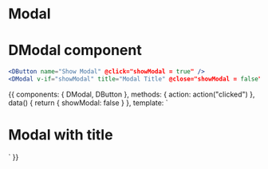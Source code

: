 
<Meta title="Elements|Modal" component={DModal} />

# Modal
<Props of={DModal} />

# DModal component
```jsx
<DButton name="Show Modal" @click="showModal = true" />
<DModal v-if="showModal" title="Modal Title" @close="showModal = false" />
```

<Preview>
  <Story name="Modal" decorators={[withA11y]}>
    {{
      components: { DModal, DButton },
      methods: { action: action("clicked") },
      data() {
          return {
              showModal: false
          }
      },
      template: `
      <div>
        <div>
          <h1> Modal with title </h1>
          <DButton name="Show Modal" @click="showModal = true" />
          <DModal v-if="showModal" title="Modal Title" @close="showModal = false" />
        </div>
      </div>
      `
    }}
  </Story>
</Preview>